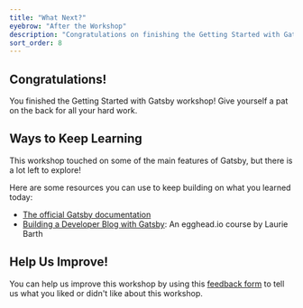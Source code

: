 ```yaml
---
title: "What Next?"
eyebrow: "After the Workshop"
description: "Congratulations on finishing the Getting Started with Gatsby Workshop! Here are some resources you can use to continue learning."
sort_order: 8
---
```


## Congratulations!

You finished the Getting Started with Gatsby workshop! Give yourself a pat on the back for all your hard work.

## Ways to Keep Learning

This workshop touched on some of the main features of Gatsby, but there is a lot left to explore!

Here are some resources you can use to keep building on what you learned today:

* [The official Gatsby documentation](https://gatsbyjs.com/docs)
* [Building a Developer Blog with Gatsby](https://egghead.io/courses/build-a-developer-blog-with-gatsby-bd96): An egghead.io course by Laurie Barth

## Help Us Improve!

You can help us improve this workshop by using this [feedback form](https://docs.google.com/forms/d/e/1FAIpQLScQSMjKfAaukPiiwvPTpIG3nKEF5pjY0Y_nZX6TGj0L9Tx31w/viewform?usp=pp_url&entry.2075407804=General+Feedback) to tell us what you liked or didn't like about this workshop.